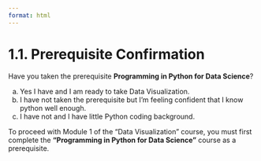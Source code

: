 ```yaml
---
format: html
---
```


<script src='../../src/quiz.js'></script>  <!-- Only needed once per page -->

# 1.1. Prerequisite Confirmation

Have you taken the prerequisite **Programming in Python for Data Science**?

a) Yes I have and I am ready to take Data Visualization.
a) I have not taken the prerequisite but I'm feeling confident that I know python well enough.
a) I have not and I have little Python coding background.


::: {.callout-tip title="Solution" collapse="true"}
To proceed with Module 1 of the "Data Visualization" course, you must first complete the **"Programming in Python for Data Science"** course as a prerequisite.
:::
